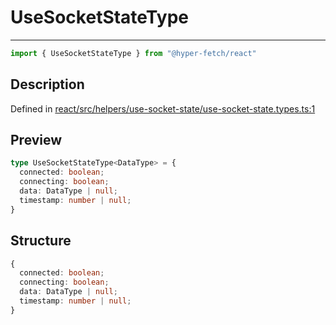 

# UseSocketStateType

<div class="api-docs__separator" data-reactroot="">

---

</div><div class="api-docs__import" data-reactroot="">

```ts
import { UseSocketStateType } from "@hyper-fetch/react"
```

</div><div class="api-docs__section">

## Description

</div><div class="api-docs__description"><span class="api-docs__do-not-parse">



</span></div><p class="api-docs__definition">

Defined in [react/src/helpers/use-socket-state/use-socket-state.types.ts:1](https://github.com/BetterTyped/hyper-fetch/blob/c44d728f/packages/react/src/helpers/use-socket-state/use-socket-state.types.ts#L1)

</p><div class="api-docs__section">

## Preview

</div><div class="api-docs__preview type">

```ts
type UseSocketStateType<DataType> = {
  connected: boolean; 
  connecting: boolean; 
  data: DataType | null; 
  timestamp: number | null; 
}
```

</div><div class="api-docs__section">

## Structure

</div><div class="api-docs__returns">

```ts
{
  connected: boolean;
  connecting: boolean;
  data: DataType | null;
  timestamp: number | null;
}
```

</div>